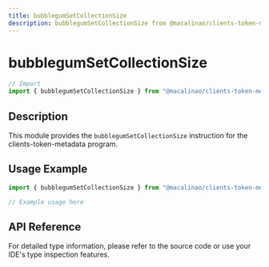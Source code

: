 ```yaml
---
title: bubblegumSetCollectionSize
description: bubblegumSetCollectionSize from @macalinao/clients-token-metadata
---
```


# bubblegumSetCollectionSize

```typescript
// Import
import { bubblegumSetCollectionSize } from "@macalinao/clients-token-metadata";
```

## Description

This module provides the `bubblegumSetCollectionSize` instruction for the clients-token-metadata program.

## Usage Example

```typescript
import { bubblegumSetCollectionSize } from "@macalinao/clients-token-metadata";

// Example usage here
```

## API Reference

For detailed type information, please refer to the source code or use your IDE's type inspection features.
